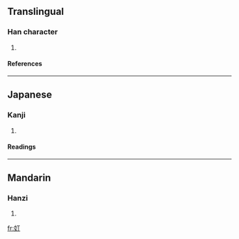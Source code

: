 ==Translingual==
===Han character===
{{Han char|rn=38|rad=女|as=02|sn=5|four=|canj=女一弓 (VMN)}}
# {{defn|Han|sort=女02}}
====References====
{{Han ref|kx=0255.020|dkj=06041|dj=0518.020|hdz=21024.010|uh=5975|ud=22901}}
----
==Japanese==
===Kanji===
{{ja-kanji|grade=|rs=女02}}
# {{defn|Japanese}} 
====Readings====
{{ja-readings|on=[[てい]] (tei), [[ちょう]] (chō), [[てん]] (ten)|kun=}}
----
==Mandarin==
===Hanzi===
{{cmn-hanzi|pin=[[dīng]] (ding1)|wg=ting<sup>1</sup>}}
# {{defn|Mandarin}}

[[fr:奵]]